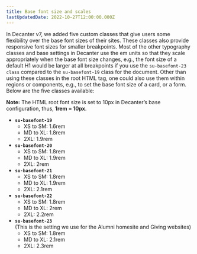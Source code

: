 ```yaml
---
title: Base font size and scales
lastUpdatedDate: 2022-10-27T12:00:00.000Z
---
```



In Decanter v7, we added five custom classes that give users some flexibility over the base font sizes of their sites. These classes also provide responsive font sizes for smaller breakpoints. Most of the other typography classes and base settings in Decanter use the em units so that they scale appropriately when the base font size changes, e.g., the font size of a default H1 would be larger at all breakpoints if you use the `su-basefont-23 class` compared to the `su-basefont-19` class for the document.
Other than using these classes in the root HTML tag, one could also use them within regions or components, e.g., to set the base font size of a card, or a form. Below are the five classes available:

**Note:** The HTML root font size is set to 10px in Decanter’s base configuration, thus, **1rem = 10px**.

- **`su-basefont-19`**
  - XS to SM: 1.6rem
  - MD to XL: 1.8rem
  - 2XL: 1.9rem
- **`su-basefont-20`**
  - XS to SM: 1.8rem
  - MD to XL: 1.9rem
  - 2XL: 2rem
- **`su-basefont-21`**
  - XS to SM: 1.8rem
  - MD to XL: 1.9rem
  - 2XL: 2.1rem
- **`su-basefont-22`**
  - XS to SM: 1.8rem
  - MD to XL: 2rem
  - 2XL: 2.2rem
- **`su-basefont-23`**\
(This is the setting we use for the Alumni homesite and Giving websites)
  - XS to SM: 1.8rem
  - MD to XL: 2.1rem
  - 2XL: 2.3rem

